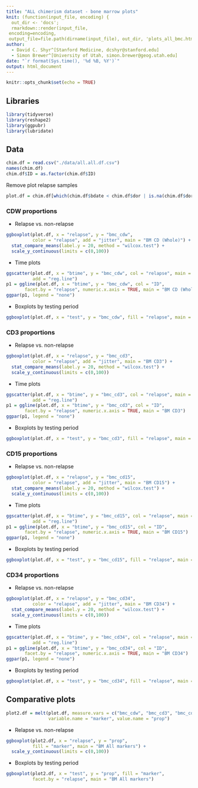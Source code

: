 ```yaml
---
title: "ALL chimerism dataset - bone marrow plots"
knit: (function(input_file, encoding) {
  out_dir <- 'docs';
  rmarkdown::render(input_file,
 encoding=encoding,
 output_file=file.path(dirname(input_file), out_dir, 'plots_all_bmc.html'))})
author:
  - David C. Shyr^[Stanford Medicine, dcshyr@stanford.edu]
  - Simon Brewer^[University of Utah, simon.brewer@geog.utah.edu]
date: "`r format(Sys.time(), '%d %B, %Y')`"
output: html_document
---
```


```r
knitr::opts_chunk$set(echo = TRUE)
```

## Libraries

```r
library(tidyverse)
library(reshape2)
library(ggpubr)
library(lubridate)
```

## Data

```r
chim.df = read.csv("./data/all.all.df.csv")
names(chim.df)
chim.df$ID = as.factor(chim.df$ID)
```

Remove plot relapse samples
```r
plot.df = chim.df[which(chim.df$bdate < chim.df$dor | is.na(chim.df$dor)), ]
```

### CDW proportions

- Relapse vs. non-relapse
```r
ggboxplot(plot.df, x = "relapse", y = "bmc_cdw", 
          color = "relapse", add = "jitter", main = "BM CD (Whole)") +
  stat_compare_means(label.y = 20, method = "wilcox.test") + 
  scale_y_continuous(limits = c(0,100))
```

- Time plots
```r
ggscatter(plot.df, x = "btime", y = "bmc_cdw", col = "relapse", main = "BM CD (Whole)",
          add = "reg.line")
p1 = ggline(plot.df, x = "btime", y = "bmc_cdw", col = "ID", 
       facet.by = "relapse", numeric.x.axis = TRUE, main = "BM CD (Whole)")
ggpar(p1, legend = "none")
```

- Boxplots by testing period
```r
ggboxplot(plot.df, x = "test", y = "bmc_cdw", fill = "relapse", main = "BM CD (Whole)")
```

### CD3 proportions

- Relapse vs. non-relapse
```r
ggboxplot(plot.df, x = "relapse", y = "bmc_cd3", 
          color = "relapse", add = "jitter", main = "BM CD3") +
  stat_compare_means(label.y = 20, method = "wilcox.test") + 
  scale_y_continuous(limits = c(0,100))
```

- Time plots
```r
ggscatter(plot.df, x = "btime", y = "bmc_cd3", col = "relapse", main = "BM CD3",
          add = "reg.line")
p1 = ggline(plot.df, x = "btime", y = "bmc_cd3", col = "ID", 
       facet.by = "relapse", numeric.x.axis = TRUE, main = "BM CD3")
ggpar(p1, legend = "none")
```

- Boxplots by testing period
```r
ggboxplot(plot.df, x = "test", y = "bmc_cd3", fill = "relapse", main = "BM CD3")
```

### CD15 proportions

- Relapse vs. non-relapse
```r
ggboxplot(plot.df, x = "relapse", y = "bmc_cd15", 
          color = "relapse", add = "jitter", main = "BM CD15") +
  stat_compare_means(label.y = 20, method = "wilcox.test") + 
  scale_y_continuous(limits = c(0,100))
```

- Time plots
```r
ggscatter(plot.df, x = "btime", y = "bmc_cd15", col = "relapse", main = "BM CD15",
          add = "reg.line")
p1 = ggline(plot.df, x = "btime", y = "bmc_cd15", col = "ID", 
       facet.by = "relapse", numeric.x.axis = TRUE, main = "BM CD15")
ggpar(p1, legend = "none")
```

- Boxplots by testing period
```r
ggboxplot(plot.df, x = "test", y = "bmc_cd15", fill = "relapse", main = "BM CD15")
```

### CD34 proportions

- Relapse vs. non-relapse
```r
ggboxplot(plot.df, x = "relapse", y = "bmc_cd34", 
          color = "relapse", add = "jitter", main = "BM CD34") +
  stat_compare_means(label.y = 20, method = "wilcox.test") + 
  scale_y_continuous(limits = c(0,100))
```

- Time plots
```r
ggscatter(plot.df, x = "btime", y = "bmc_cd34", col = "relapse", main = "BM CD34",
          add = "reg.line")
p1 = ggline(plot.df, x = "btime", y = "bmc_cd34", col = "ID", 
       facet.by = "relapse", numeric.x.axis = TRUE, main = "BM CD34")
ggpar(p1, legend = "none")
```

- Boxplots by testing period
```r
ggboxplot(plot.df, x = "test", y = "bmc_cd34", fill = "relapse", main = "BM CD34")
```

## Comparative plots

```r
plot2.df = melt(plot.df, measure.vars = c("bmc_cdw", "bmc_cd3", "bmc_cd15", "bmc_cd34"),
                variable.name = "marker", value.name = "prop")
```

- Relapse vs. non-relapse
```r
ggboxplot(plot2.df, x = "relapse", y = "prop", 
          fill = "marker", main = "BM All markers") +
  scale_y_continuous(limits = c(0,100))
```

- Boxplots by testing period
```r
ggboxplot(plot2.df, x = "test", y = "prop", fill = "marker", 
          facet.by = "relapse", main = "BM All markers")
```
